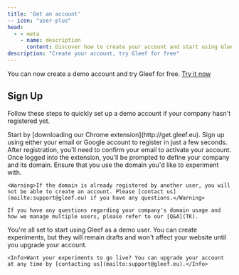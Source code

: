```yaml
---
title: 'Get an account'
-- icon: "user-plus"
head:
  - - meta
    - name: description
      content: Discover how to create your account and start using Gleef.
description: "Create your account, try Gleef for free"
---
```


<Tip>You can now create a demo account and try Gleef for free. [Try it now](http://get.gleef.eu)</Tip>

## Sign Up
Follow these steps to quickly set up a demo account if your company hasn't registered yet.

<Steps>
  <Step title="Download the Chrome Extension">
    Start by [downloading our Chrome extension](http://get.gleef.eu).
  </Step>
  <Step title="Create Your Account">
    Sign up using either your email or Google account to register in just a few seconds.
  </Step>
  <Step title="Confirm Your Email">
    After registration, you'll need to confirm your email to activate your account.
  </Step>
  <Step title="Register Your Company">
    Once logged into the extension, you'll be prompted to define your company and its domain. Ensure that you use the domain you'd like to experiment with.

    <Warning>If the domain is already registered by another user, you will not be able to create an account. Please [contact us](mailto:support@gleef.eu) if you have any questions.</Warning>

    If you have any questions regarding your company's domain usage and how we manage multiple users, please refer to our [Q&A](TK).
  </Step>
  <Step title="Start Using Gleef">
    You're all set to start using Gleef as a demo user. You can create experiments, but they will remain drafts and won't affect your website until you upgrade your account.

    <Info>Want your experiments to go live? You can upgrade your account at any time by [contacting us](mailto:support@gleef.eu).</Info>
  </Step>
</Steps>